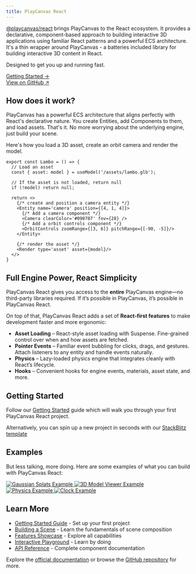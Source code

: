```yaml
---
title: PlayCanvas React
---
```



[@playcanvas/react](https://github.com/playcanvas/react) brings PlayCanvas to the React ecosystem. It provides a declarative, component-based approach to building interactive 3D applications using familiar React patterns and a powerful ECS architecture. It's a thin wrapper around PlayCanvas - a batteries included library for building interactive 3D content in React. 

Designed to get you up and running fast.

<PlayCanvasReactExample />

<div className='flex py-1 font-bold mb-2'>
  <a href="#quick-start">
    <div className='tablet'>
      <span>Getting Started →</span>
    </div>
  </a>  
  <a href="https://github.com/playcanvas/react" className='foreground underline' target="_blank">View on GitHub ↗</a>
</div>

## How does it work?

PlayCanvas has a powerful ECS architecture that aligns perfectly with React's declarative nature. You create Entities, add Components to them, and load assets. That's it. No more worrying about the underlying engine, just build your scene.

Here's how you load a 3D asset, create an orbit camera and render the model.

```tsx
export const Lambo = () => {
  // Load an asset
  const { asset: model } = useModel('/assets/lambo.glb');

  // If the asset is not loaded, return null
  if (!model) return null;

  return <>    
    {/* create and position a camera entity */}
    <Entity name='camera' position={[4, 1, 4]}>
      {/* Add a camera component */}
      <Camera clearColor='#090707' fov={28} />
      {/* Add a orbit controls component */}
      <OrbitControls zoomRange={[3, 6]} pitchRange={[-90, -5]}/>
    </Entity>

    {/* render the asset */}
    <Render type='asset' asset={model}/>
  </>
}
```

## Full Engine Power, React Simplicity

PlayCanvas React gives you access to the **entire** PlayCanvas engine—no third-party libraries required. If it’s possible in PlayCanvas, it’s possible in PlayCanvas React.  

On top of that, PlayCanvas React adds a set of **React-first features** to make development faster and more ergonomic:

- **Asset Loading** – React-style asset loading with Suspense. Fine-grained control over when and how assets are fetched.
- **Pointer Events** – Familiar event bubbling for clicks, drags, and gestures. Attach listeners to any entity and handle events naturally.
- **Physics** – Lazy-loaded physics engine that integrates cleanly with React’s lifecycle.
- **Hooks** – Convenient hooks for engine events, materials, asset state, and more.

## Getting Started

Follow our [Getting Started](./getting-started/) guide which will walk you through your first PlayCanvas React project.

Alternatively, you can spin up a new project in seconds with our [StackBlitz template](https://playcanvas-react.vercel.app/new)

## Examples

But less talking, more doing. Here are some examples of what you can build with PlayCanvas React:

<div style={{ display: 'grid', gridTemplateColumns: 'repeat(auto-fit, minmax(250px, 1fr))', gap: '20px', marginBottom: '40px' }}>
  <a href="https://playcanvas-react.vercel.app/examples/splats">
    <img
      src="/img/user-manual/react/splats.jpg"
      alt="Gaussian Splats Example"
      style={{ width: '100%', height: '200px', objectFit: 'cover', borderRadius: '8px', transition: 'transform 0.2s', cursor: 'pointer' }}
    />
  </a>
  <a href="https://playcanvas-react.vercel.app/examples/model-viewer">
    <img
      src="/img/user-manual/react/render.png"
      alt="3D Model Viewer Example"
      style={{ width: '100%', height: '200px', objectFit: 'cover', borderRadius: '8px', transition: 'transform 0.2s', cursor: 'pointer' }}
    />
  </a>
  <a href="https://playcanvas-react.vercel.app/examples/physics">
    <img
      src="/img/user-manual/react/physics.png"
      alt="Physics Example"
      style={{ width: '100%', height: '200px', objectFit: 'cover', borderRadius: '8px', transition: 'transform 0.2s', cursor: 'pointer' }}
    />
  </a>
  <a href="https://stackblitz.com/edit/pc-react-tick-tock?file=src%2FScene.tsx">
    <img
      src="/img/user-manual/react/clock.png"
      alt="Clock Example"
      style={{ width: '100%', height: '200px', objectFit: 'cover', borderRadius: '8px', transition: 'transform 0.2s', cursor: 'pointer' }}
    />
  </a>
</div>

## Learn More

- [Getting Started Guide](./getting-started/) - Set up your first project
- [Building a Scene](./building-a-scene) - Learn the fundamentals of scene composition
- [Features Showcase](https://playcanvas-react.vercel.app/docs#features) - Explore all capabilities
- [Interactive Playground](https://playcanvas-react.vercel.app/examples) - Learn by doing
- [API Reference](https://playcanvas-react.vercel.app/docs/api) - Complete component documentation


Explore the [official documentation](https://playcanvas-react.vercel.app/docs) or browse the [GitHub repository](https://github.com/playcanvas/react) for more.